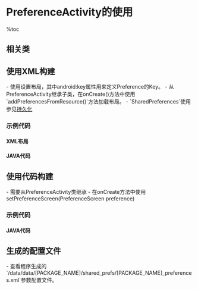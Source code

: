 = PreferenceActivity的使用 =

%toc

== 相关类 ==
{{{class="brush:java"
import android.app.Activity;

import android.preference.PreferenceActivity;
import android.preference.PreferenceManager;
import android.content.SharedPreferences;
}}}

== 使用XML构建 ==
- 使用<PreferenceScreen>设置布局，其中android:key属性用来定义Preference的Key。
- 从PreferenceActivity继承子类，在onCreate()方法中使用`addPreferencesFromResource()`方法加载布局。
- `SharedPreferences`使用参见[[持久化]]

=== 示例代码 ===
==== XML布局 ====
{{{class="brush:xml"
<PreferenceScreen xmlns:android="http://schemas.android.com/apk/res/android" >

    <intent android:action="android.intent.action.VIEW"
        android:data"http://www.android.com" />

    <PreferenceCategory android:title="@string/preference_attributes">
        <CheckBoxPreference
            android:key="key_name"
            android:title="@string/key_title"
            android:summary="@string/key_summary"
            android:defaultValue="true" 
        />
    </PreferenceCategory>

    <PreferenceCategory
            android:title="@string/dialog_based_preferences">
            
        <CheckBoxPreference
                android:key="checkbox_preference"
                android:title="@string/title_toggle_preference"
                android:summary="@string/summary_toggle_preference" />


        <EditTextPreference
                android:key="edittext_preference"
                android:title="@string/title_edittext_preference"
                android:summary="@string/summary_edittext_preference"
                android:dialogTitle="@string/dialog_title_edittext_preference" />
                
        <ListPreference
                android:key="list_preference"
                android:title="@string/title_list_preference"
                android:summary="@string/summary_list_preference"
                android:entries="@array/entries_list_preference"
                android:entryValues="@array/entryvalues_list_preference"
                android:dialogTitle="@string/dialog_title_list_preference" />

        </PreferenceCategory>
</PreferenceScreen>
}}}

==== JAVA代码 ====
{{{class="brush:java"
public class MyTest extends PreferenceActivity {

    @Override
    public void onCreate(Bundle savedInstanceState) {
        super.onCreate(savedInstanceState);
        addPreferencesFromResource(R.xml.setting);
        
        // 获取SharedPreferences引用
        SharedPreferences sp = getPreferenceManager().getDefaultSharedPreferences(this);
    }
}
}}}

== 使用代码构建 ==
- 需要从PreferenceActivity类继承
- 在onCreate方法中使用setPreferenceScreen(PreferenceScreen preference)

=== 示例代码 ===
==== JAVA代码 ====
{{{class="brush:java"
public class PreferencesFromCode extends PreferenceActivity {

    @Override
    protected void onCreate(Bundle savedInstanceState) {
        super.onCreate(savedInstanceState);
        
        setPreferenceScreen(createPreferenceHierarchy());
    }

    private PreferenceScreen createPreferenceHierarchy() {
        // Root
        PreferenceScreen root = getPreferenceManager().createPreferenceScreen(this);
        
        // Inline preferences 
        PreferenceCategory inlinePrefCat = new PreferenceCategory(this);
        inlinePrefCat.setTitle(R.string.inline_preferences);
        root.addPreference(inlinePrefCat);
        
        // Toggle preference
        CheckBoxPreference togglePref = new CheckBoxPreference(this);
        togglePref.setKey("toggle_preference");
        togglePref.setTitle(R.string.title_toggle_preference);
        togglePref.setSummary(R.string.summary_toggle_preference);
        inlinePrefCat.addPreference(togglePref);
                
        // Dialog based preferences
        PreferenceCategory dialogBasedPrefCat = new PreferenceCategory(this);
        dialogBasedPrefCat.setTitle(R.string.dialog_based_preferences);
        root.addPreference(dialogBasedPrefCat);

        // Edit text preference
        EditTextPreference editTextPref = new EditTextPreference(this);
        editTextPref.setDialogTitle(R.string.dialog_title_edittext_preference);
        editTextPref.setKey("edittext_preference");
        editTextPref.setTitle(R.string.title_edittext_preference);
        editTextPref.setSummary(R.string.summary_edittext_preference);
        dialogBasedPrefCat.addPreference(editTextPref);
        
        // List preference
        ListPreference listPref = new ListPreference(this);
        listPref.setEntries(R.array.entries_list_preference);
        listPref.setEntryValues(R.array.entryvalues_list_preference);
        listPref.setDialogTitle(R.string.dialog_title_list_preference);
        listPref.setKey("list_preference");
        listPref.setTitle(R.string.title_list_preference);
        listPref.setSummary(R.string.summary_list_preference);
        dialogBasedPrefCat.addPreference(listPref);
        
        return root;
    }
}
}}}

== 生成的配置文件 ==
- 查看程序生成的`/data/data/[PACKAGE_NAME]/shared_prefs/[PACKAGE_NAME]_preferences.xml`参数配置文件。

{{{class="brush:xml"
<?xml version='1.0' encoding='utf-8' standalone='yes' ?>
<map>
<string name="eoe">book1</string>
<boolean name="android" value="true" />
</map>
}}}
